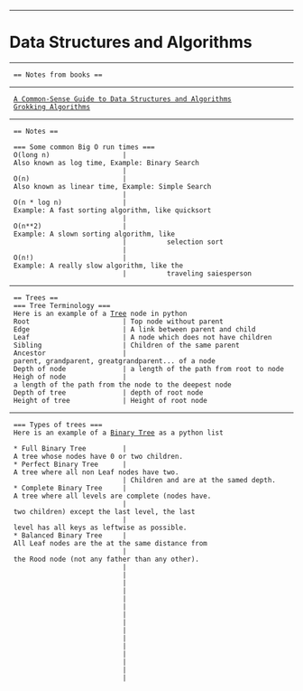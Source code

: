 --------------------------------------------------------------------------------
= Data Structures and Algorithms =
--------------------------------------------------------------------------------
  == Notes from books ==
--------------------------------------------------------------------------------
  [[A Common-Sense Guide to Data Structures and Algorithms]]
  [[Grokking Algorithms]]
--------------------------------------------------------------------------------
  == Notes ==

  === Some common Big O run times ===
  O(long n)                  | Also known as log time, Example: Binary Search
                             | 
  O(n)                       | Also known as linear time, Example: Simple Search
                             | 
  O(n * log n)               | Example: A fast sorting algorithm, like quicksort
                             | 
  O(n**2)                    | Example: A slown sorting algorithm, like 
                             |          selection sort
                             | 
  O(n!)                      | Example: A really slow algorithm, like the 
                             |          traveling saiesperson 
--------------------------------------------------------------------------------
  == Trees ==
  === Tree Terminology ===
  Here is an example of a [[Tree]] node in python
  Root                       | Top node without parent
  Edge                       | A link between parent and child
  Leaf                       | A node which does not have children
  Sibling                    | Children of the same parent
  Ancestor                   | parent, grandparent, greatgrandparent... of a node
  Depth of node              | a length of the path from root to node
  Heigh of node              | a length of the path from the node to the deepest node
  Depth of tree              | depth of root node
  Height of tree             | Height of root node
--------------------------------------------------------------------------------
  === Types of trees === 
  Here is an example of a [[Binary Tree]] as a python list
  
  * Full Binary Tree         | A tree whose nodes have 0 or two children.
  * Perfect Binary Tree      | A tree where all non Leaf nodes have two.
                             | Children and are at the samed depth.
  * Complete Binary Tree     | A tree where all levels are complete (nodes have.
                             | two children) except the last level, the last 
                             | level has all keys as leftwise as possible.
  * Balanced Binary Tree     | All Leaf nodes are the at the same distance from
                             | the Rood node (not any father than any other).
                             | 
                             | 
                             | 
                             | 
                             | 
                             | 
                             | 
                             | 
                             | 
                             | 
                             | 
                             | 
                             | 
                             | 
                             | 
